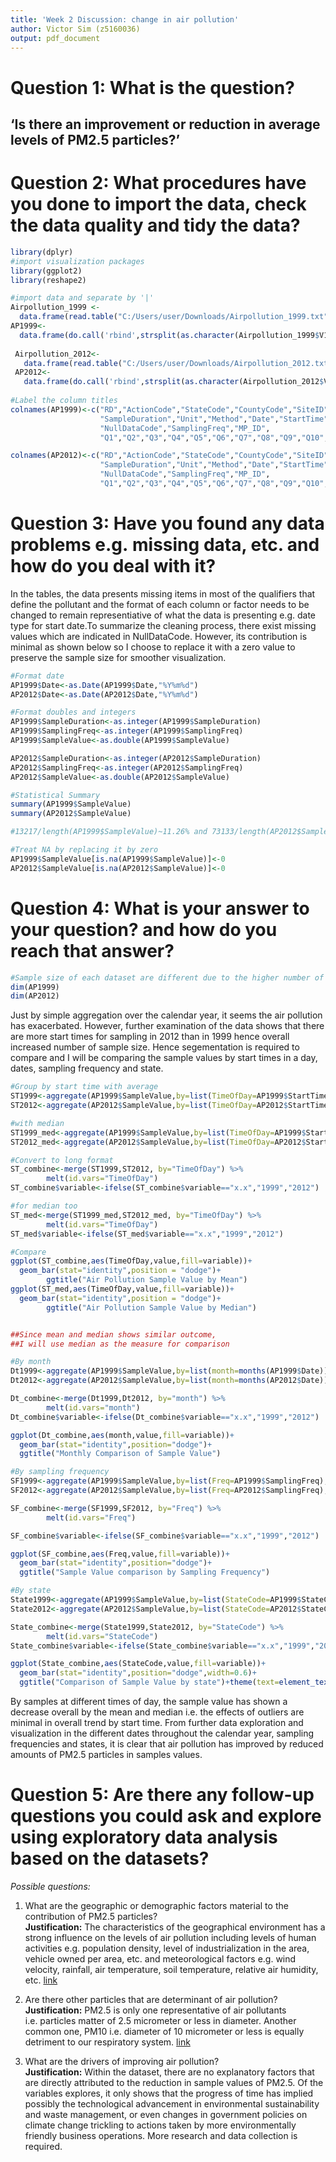 ---
title: 'Week 2 Discussion: change in air pollution'
author: Victor Sim (z5160036)
output: pdf_document
---


# Question 1: What is the question?
## 'Is there an improvement or reduction in average levels of PM2.5 particles?'

# Question 2: What procedures have you done to import the data, check the data quality and tidy the data?

```{r}
library(dplyr)
#import visualization packages
library(ggplot2)
library(reshape2)

#import data and separate by '|' 
Airpollution_1999 <- 
  data.frame(read.table("C:/Users/user/Downloads/Airpollution_1999.txt", quote="\""))
AP1999<-
  data.frame(do.call('rbind',strsplit(as.character(Airpollution_1999$V1),'|',fixed=TRUE)))
 
 Airpollution_2012<-
   data.frame(read.table("C:/Users/user/Downloads/Airpollution_2012.txt", quote="\""))
 AP2012<-
   data.frame(do.call('rbind',strsplit(as.character(Airpollution_2012$V1),'|',fixed=TRUE)))
 
#Label the column titles 
colnames(AP1999)<-c("RD","ActionCode","StateCode","CountyCode","SiteID","Parameter","POC",
                    "SampleDuration","Unit","Method","Date","StartTime","SampleValue",
                    "NullDataCode","SamplingFreq","MP_ID",
                    "Q1","Q2","Q3","Q4","Q5","Q6","Q7","Q8","Q9","Q10","Uncertainty")

colnames(AP2012)<-c("RD","ActionCode","StateCode","CountyCode","SiteID","Parameter","POC",
                    "SampleDuration","Unit","Method","Date","StartTime","SampleValue",
                    "NullDataCode","SamplingFreq","MP_ID",
                    "Q1","Q2","Q3","Q4","Q5","Q6","Q7","Q8","Q9","Q10","Uncertainty")

```

# Question 3: Have you found any data problems e.g. missing data, etc. and how do you deal with it?
In the tables, the data presents missing items in most of the qualifiers that define the pollutant and the format of each column or factor needs to be changed to remain representiative of what the data is presenting e.g. date type for start date.To summarize the cleaning process, there exist missing values which are indicated in NullDataCode. However, its contribution is minimal as shown below so I choose to replace it with a zero value to preserve the sample size for smoother visualization.

```{r}

#Format date
AP1999$Date<-as.Date(AP1999$Date,"%Y%m%d")
AP2012$Date<-as.Date(AP2012$Date,"%Y%m%d")

#Format doubles and integers
AP1999$SampleDuration<-as.integer(AP1999$SampleDuration)
AP1999$SamplingFreq<-as.integer(AP1999$SamplingFreq)
AP1999$SampleValue<-as.double(AP1999$SampleValue)

AP2012$SampleDuration<-as.integer(AP2012$SampleDuration)
AP2012$SamplingFreq<-as.integer(AP2012$SamplingFreq)
AP2012$SampleValue<-as.double(AP2012$SampleValue)

#Statistical Summary
summary(AP1999$SampleValue)
summary(AP2012$SampleValue)

#13217/length(AP1999$SampleValue)~11.26% and 73133/length(AP2012$SampleValue)~5.61%

#Treat NA by replacing it by zero
AP1999$SampleValue[is.na(AP1999$SampleValue)]<-0
AP2012$SampleValue[is.na(AP2012$SampleValue)]<-0

```

# Question 4: What is your answer to your question? and how do you reach that answer?

```{r}

#Sample size of each dataset are different due to the higher number of start times for sampling  
dim(AP1999)
dim(AP2012)

```

Just by simple aggregation over the calendar year, it seems the air pollution has exacerbated. However, further examination of the data shows that there are more start times for sampling in 2012 than in 1999 hence overall increased number of sample size. Hence segementation is required to compare and I will be comparing the sample values by start times in a day, dates, sampling frequency and state.

```{r}

#Group by start time with average
ST1999<-aggregate(AP1999$SampleValue,by=list(TimeOfDay=AP1999$StartTime),FUN=mean)
ST2012<-aggregate(AP2012$SampleValue,by=list(TimeOfDay=AP2012$StartTime),FUN=mean)

#with median
ST1999_med<-aggregate(AP1999$SampleValue,by=list(TimeOfDay=AP1999$StartTime),FUN=median)
ST2012_med<-aggregate(AP2012$SampleValue,by=list(TimeOfDay=AP2012$StartTime),FUN=median)

#Convert to long format
ST_combine<-merge(ST1999,ST2012, by="TimeOfDay") %>%
        melt(id.vars="TimeOfDay")
ST_combine$variable<-ifelse(ST_combine$variable=="x.x","1999","2012")

#for median too
ST_med<-merge(ST1999_med,ST2012_med, by="TimeOfDay") %>%
        melt(id.vars="TimeOfDay")
ST_med$variable<-ifelse(ST_med$variable=="x.x","1999","2012")

#Compare
ggplot(ST_combine,aes(TimeOfDay,value,fill=variable))+
  geom_bar(stat="identity",position = "dodge")+
        ggtitle("Air Pollution Sample Value by Mean")
ggplot(ST_med,aes(TimeOfDay,value,fill=variable))+
  geom_bar(stat="identity",position = "dodge")+
        ggtitle("Air Pollution Sample Value by Median")


##Since mean and median shows similar outcome, 
##I will use median as the measure for comparison

#By month
Dt1999<-aggregate(AP1999$SampleValue,by=list(month=months(AP1999$Date)),median)
Dt2012<-aggregate(AP2012$SampleValue,by=list(month=months(AP2012$Date)),median)

Dt_combine<-merge(Dt1999,Dt2012, by="month") %>%
        melt(id.vars="month")
Dt_combine$variable<-ifelse(Dt_combine$variable=="x.x","1999","2012")

ggplot(Dt_combine,aes(month,value,fill=variable))+
  geom_bar(stat="identity",position="dodge")+
  ggtitle("Monthly Comparison of Sample Value")

#By sampling frequency
SF1999<-aggregate(AP1999$SampleValue,by=list(Freq=AP1999$SamplingFreq),median)
SF2012<-aggregate(AP2012$SampleValue,by=list(Freq=AP2012$SamplingFreq),median)

SF_combine<-merge(SF1999,SF2012, by="Freq") %>%
        melt(id.vars="Freq")

SF_combine$variable<-ifelse(SF_combine$variable=="x.x","1999","2012")

ggplot(SF_combine,aes(Freq,value,fill=variable))+
  geom_bar(stat="identity",position="dodge")+
  ggtitle("Sample Value comparison by Sampling Frequency")

#By state
State1999<-aggregate(AP1999$SampleValue,by=list(StateCode=AP1999$StateCode),mean)
State2012<-aggregate(AP2012$SampleValue,by=list(StateCode=AP2012$StateCode),mean)

State_combine<-merge(State1999,State2012, by="StateCode") %>%
        melt(id.vars="StateCode")
State_combine$variable<-ifelse(State_combine$variable=="x.x","1999","2012")

ggplot(State_combine,aes(StateCode,value,fill=variable))+
  geom_bar(stat="identity",position="dodge",width=0.6)+
  ggtitle("Comparison of Sample Value by state")+theme(text=element_text(size = 10))

```
By samples at different times of day, the sample value has shown a decrease overall by the mean and median 
i.e. the effects of outliers are minimal in overall trend by start time.
From further data exploration and visualization in the different dates throughout the calendar year, sampling frequencies and states, it is clear that air pollution has improved by reduced amounts of PM2.5 particles in samples values.

# Question 5: Are there any follow-up questions you could ask and explore using exploratory data analysis based on the datasets?
*Possible questions:*  

1. What are the geographic or demographic factors material to the contribution of PM2.5 particles?  
**Justification:** The characteristics of the geographical environment has a strong influence on the levels of air pollution including levels of human activities e.g. population density, level of industrialization in the area, vehicle owned per area, etc. and meteorological factors e.g. wind velocity, rainfall, air temperature, soil temperature, relative air humidity, etc. 
[link](https://iopscience.iop.org/article/10.1088/1755-1315/108/4/042047/pdf#:~:text=Of%20course%2C%20meteorological%20factors%2C%20such,5%20concentration.)

2. Are there other particles that are determinant of air pollution?  
**Justification:** PM2.5 is only one representative of air pollutants i.e. particles matter of 2.5 micrometer or less in diameter. Another common one, PM10 i.e. diameter of 10 micrometer or less is equally detriment to our respiratory system. 
[link](https://www.health.nsw.gov.au/environment/air/Pages/particulate-matter.aspx)  

3. What are the drivers of improving air pollution?  
**Justification:** Within the dataset, there are no explanatory factors that are directly attributed to the reduction in sample values of PM2.5. Of the variables explores, it only shows that the progress of time has implied possibly the technological advancement in environmental sustainability and waste management, or even changes in government policies on climate change trickling to actions taken by more environmentally friendly business operations. More research and data collection is required.



